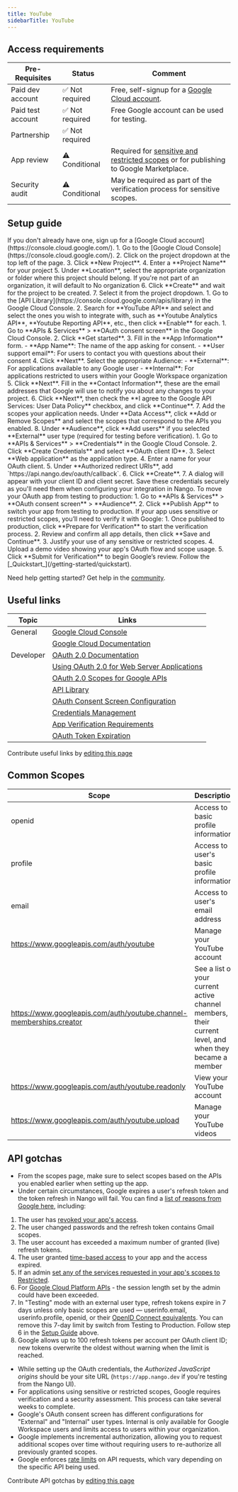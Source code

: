```yaml
---
title: YouTube
sidebarTitle: YouTube
---
```



<Overview />
<PreBuiltTooling />
<PreBuiltUseCases />

## Access requirements
| Pre-Requisites | Status | Comment|
| - | - | - |
| Paid dev account | ✅ Not required | Free, self-signup for a [Google Cloud account](https://console.cloud.google.com/). |
| Paid test account | ✅ Not required | Free Google account can be used for testing. |
| Partnership | ✅ Not required | |
| App review | ⚠️ Conditional | Required for [sensitive and restricted scopes](https://support.google.com/cloud/answer/9110914) or for publishing to Google Marketplace. |
| Security audit | ⚠️ Conditional | May be required as part of the verification process for sensitive scopes. |


## Setup guide

<Steps>
  <Step title="Create a Google Cloud account">
    If you don't already have one, sign up for a [Google Cloud account](https://console.cloud.google.com/).
  </Step>
  <Step title="Create a new project">
    1. Go to the [Google Cloud Console](https://console.cloud.google.com/).
    2. Click on the project dropdown at the top left of the page.
    3. Click **New Project**.
    4. Enter a **Project Name** for your project 
    5. Under **Location**, select the appropriate organization or folder where this project should belong.
    <Note>If you're not part of an organization, it will default to No organization</Note>
    6. Click **Create** and wait for the project to be created.
    7. Select it from the project dropdown.
  </Step>
  <Step title="Enable the APIs you need">
    1. Go to the [API Library](https://console.cloud.google.com/apis/library) in the Google Cloud Console.
    2. Search for **YouTube API** and select and select the ones you wish to integrate with, such as **Youtube Analytics API**, **Youtube Reporting API**, etc., then click **Enable** for each.
  </Step>
  <Step title="Configure the OAuth consent screen">
    1. Go to **APIs & Services** > **OAuth consent screen** in the Google Cloud Console.
    2. Click **Get started**.
    3. Fill in the **App Information** form.
      - **App Name**: The name of the app asking for consent.
      - **User support email**: For users to contact you with questions about their consent
    4. Click **Next**. Select the appropriate Audience:
       - **External**: For applications available to any Google user
       - **Internal**: For applications restricted to users within your Google Workspace organization
    5. Click **Next**. Fill in the **Contact Information**, these are the email addresses that Google will use to notify you about any changes to your project.
    6. Click **Next**, then check the **I agree to the Google API Services: User Data Policy** checkbox, and click **Continue**.
    7. Add the scopes your application needs. Under **Data Access**, click **Add or Remove Scopes** and select the scopes that correspond to the APIs you enabled.
    8. Under **Audience**, click **Add users** if you selected **External** user type (required for testing before verification).
  </Step>
  <Step title="Create OAuth 2.0 credentials">
    1. Go to **APIs & Services** > **Credentials** in the Google Cloud Console.
    2. Click **Create Credentials** and select **OAuth client ID**.
    3. Select **Web application** as the application type.
    4. Enter a name for your OAuth client.
    5. Under **Authorized redirect URIs**, add `https://api.nango.dev/oauth/callback`.
    6. Click **Create**.
    7. A dialog will appear with your client ID and client secret. Save these credentials securely as you'll need them when configuring your integration in Nango.
  </Step>
    <Step title="Publish your app (switch from Testing to Production)">
    To move your OAuth app from testing to production:
    1. Go to **APIs & Services** > **OAuth consent screen** > **Audience**.
    2. Click **Publish App** to switch your app from testing to production.
  </Step>

  <Step title="Verify your app (if required)">
    If your app uses sensitive or restricted scopes, you’ll need to verify it with Google:
    1. Once published to production, click **Prepare for Verification** to start the verification process.
    2. Review and confirm all app details, then click **Save and Continue**.
    3. Justify your use of any sensitive or restricted scopes.
    4. Upload a demo video showing your app's OAuth flow and scope usage.
    5. Click **Submit for Verification** to begin Google’s review.
  </Step>
  <Step title="Next">
    Follow the [_Quickstart_](/getting-started/quickstart).
  </Step>
</Steps>

<Tip>Need help getting started? Get help in the [community](https://nango.dev/slack).</Tip>


## Useful links

| Topic | Links | 
| - | - | 
| General | [Google Cloud Console](https://console.cloud.google.com/) |
| | [Google Cloud Documentation](https://cloud.google.com/docs) |
| Developer | [OAuth 2.0 Documentation](https://developers.google.com/identity/protocols/oauth2) |
| | [Using OAuth 2.0 for Web Server Applications](https://developers.google.com/identity/protocols/oauth2/web-server) |
| | [OAuth 2.0 Scopes for Google APIs](https://developers.google.com/identity/protocols/oauth2/scopes) |
| | [API Library](https://console.cloud.google.com/apis/library) |
| | [OAuth Consent Screen Configuration](https://console.cloud.google.com/apis/credentials/consent) |
| | [Credentials Management](https://console.cloud.google.com/apis/credentials) |
| | [App Verification Requirements](https://support.google.com/cloud/answer/9110914) |
| | [OAuth Token Expiration](https://developers.google.com/identity/protocols/oauth2#expiration) |

<Note>Contribute useful links by [editing this page](https://github.com/nangohq/nango/tree/master/docs-v2/integrations/all/youtube.mdx)</Note>

## Common Scopes

| Scope | Description |
| ----- | ----------- |
| openid | Access to basic profile information |
| profile | Access to user's basic profile information |
| email | Access to user's email address |
| https://www.googleapis.com/auth/youtube | Manage your YouTube account |
| https://www.googleapis.com/auth/youtube.channel-memberships.creator| See a list of your current active channel members, their current level, and when they became a member |
| https://www.googleapis.com/auth/youtube.readonly | View your YouTube account |
| https://www.googleapis.com/auth/youtube.upload | Manage your YouTube videos |


## API gotchas
-   From the scopes page, make sure to select scopes based on the APIs you enabled earlier when setting up the app.
-   Under certain circumstances, Google expires a user's refresh token and the token refresh in Nango will fail. You can find a [list of reasons from Google here](https://developers.google.com/identity/protocols/oauth2#expiration), including:
1.   The user has [revoked your app's access](https://support.google.com/accounts/answer/3466521#remove-access).
2.  The user changed passwords and the refresh token contains Gmail scopes.
3.  The user account has exceeded a maximum number of granted (live) refresh tokens.
4.  The user granted [time-based access](https://developers.google.com/identity/protocols/oauth2/web-server#time-based-access) to your app and the access expired.
5.  If an admin [set any of the services requested in your app's scopes to Restricted](https://support.google.com/a/answer/7281227#restrictaccess).
6.  For [Google Cloud Platform APIs](https://developers.google.com/identity/protocols/oauth2#gcp) - the session length set by the admin could have been exceeded.
7.  In "Testing" mode with an external user type, refresh tokens expire in 7 days unless only basic scopes are used — userinfo.email, userinfo.profile, openid, or their [OpenID Connect equivalents](https://developers.google.com/identity/protocols/oauth2/scopes#openid-connect). You can remove this 7-day limit by switch from Testing to Production. Follow step 6 in the [Setup Guide](#setup-guide) above.
8.  Google allows up to 100 refresh tokens per account per OAuth client ID; new tokens overwrite the oldest without warning when the limit is reached.
-   While setting up the OAuth credentials, the _Authorized JavaScript origins_ should be your site URL (`https://app.nango.dev` if you're testing from the Nango UI).
-   For applications using sensitive or restricted scopes, Google requires verification and a security assessment. This process can take several weeks to complete.
-   Google's OAuth consent screen has different configurations for "External" and "Internal" user types. Internal is only available for Google Workspace users and limits access to users within your organization.
-   Google implements incremental authorization, allowing you to request additional scopes over time without requiring users to re-authorize all previously granted scopes.
-   Google enforces [rate limits](https://developers.google.com/workspace/admin/reports/v1/limits) on API requests, which vary depending on the specific API being used.

<Note>Contribute API gotchas by [editing this page](https://github.com/nangohq/nango/tree/master/docs-v2/integrations/all/youtube.mdx)</Note>
